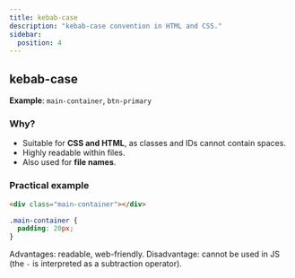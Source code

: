 ```yaml
---
title: kebab-case
description: "kebab-case convention in HTML and CSS."
sidebar:
  position: 4
---
```


## kebab-case

**Example**: `main-container`, `btn-primary`

### Why?
- Suitable for **CSS and HTML**, as classes and IDs cannot contain spaces.
- Highly readable within files.
- Also used for **file names**.

### Practical example

```html
<div class="main-container"></div>
```

```css
.main-container {
  padding: 20px;
}
```

Advantages: readable, web-friendly.
Disadvantage: cannot be used in JS (the `-` is interpreted as a subtraction operator).
